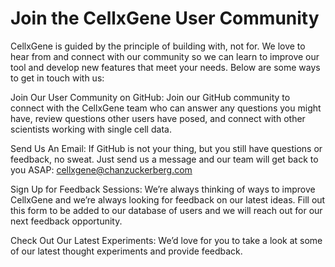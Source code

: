 # Join the CellxGene User Community

CellxGene is guided by the principle of building with, not for. We love to hear from and connect with our community so we can learn to improve our tool and develop new features that meet your needs. Below are some ways to get in touch with us:

Join Our User Community on GitHub: Join our GitHub community to connect with the CellxGene team who can answer any questions you might have, review questions other users have posed, and connect with other scientists working with single cell data.

Send Us An Email: If GitHub is not your thing, but you still have questions or feedback, no sweat. Just send us a message and our team will get back to you ASAP: cellxgene@chanzuckerberg.com

Sign Up for Feedback Sessions: We’re always thinking of ways to improve CellxGene and we’re always looking for feedback on our latest ideas. Fill out this form to be added to our database of users and we will reach out for our next feedback opportunity.

Check Out Our Latest Experiments: We’d love for you to take a look at some of our latest thought experiments and provide feedback.
